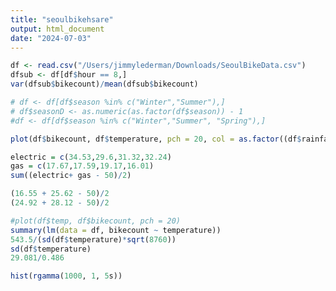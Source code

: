 ```yaml
---
title: "seoulbikehsare"
output: html_document
date: "2024-07-03"
---
```


```r
df <- read.csv("/Users/jimmylederman/Downloads/SeoulBikeData.csv")
dfsub <- df[df$hour == 8,]
var(dfsub$bikecount)/mean(dfsub$bikecount)
```

```r
# df <- df[df$season %in% c("Winter","Summer"),]
# df$seasonD <- as.numeric(as.factor(df$season)) - 1
#df <- df[df$season %in% c("Winter","Summer", "Spring"),]

```

```r
plot(df$bikecount, df$temperature, pch = 20, col = as.factor((df$rainfall > 0)))
```

```r
electric = c(34.53,29.6,31.32,32.24)
gas = c(17.67,17.59,19.17,16.01)
sum((electric+ gas - 50)/2)
```

```r
(16.55 + 25.62 - 50)/2
(24.92 + 28.12 - 50)/2
```



```r
#plot(df$temp, df$bikecount, pch = 20)
summary(lm(data = df, bikecount ~ temperature))
543.5/(sd(df$temperature)*sqrt(8760))
sd(df$temperature)
29.081/0.486
```

```r
hist(rgamma(1000, 1, 5s))
```

